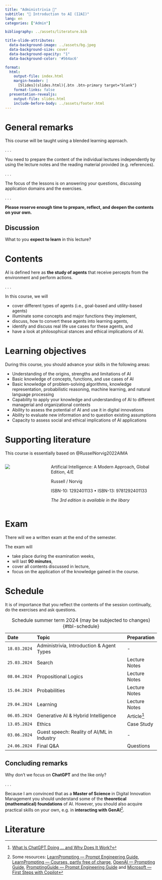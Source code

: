```yaml
---
title: "Administrivia 🧐"
subtitle: "🧠 Introduction to AI (I2AI)"
lang: en
categories: ["Admin"]

bibliography: ../assets/literature.bib

title-slide-attributes:
  data-background-image: ../assets/bg.jpeg
  data-background-size: cover
  data-background-opacity: "1"
  data-background-color: '#564ac6'

format: 
  html:
    output-file: index.html
    margin-header: | 
      [Slides](slides.html){.btn .btn-primary target="blank"}
    format-links: false       
  presentation-revealjs:
    output-file: slides.html
    include-before-body: ../assets/footer.html
---
```


# {.html-hidden .unlisted background-color=black background-iframe="https://www.mentimeter.com/app/presentation/aly6sweyozwy1ke9ag9x7topk535qdno/embed"}

# General remarks

This course will be taught using a blended learning approach. 

. . .

You need to prepare the content of the individual lectures independently by using the lecture notes and the reading material provided (e.g. references).

. . .

The focus of the lessons is on answering your questions, discussing application domains and the exercises.

. . .

**Please reserve enough time to prepare, reflect, and deepen the contents on your own.**


## Discussion {.html-hidden .unlisted .discussion-slide background-color=black}

:::{.large}
What to you **expect to learn** in this lecture?
:::

# Contents

AI is defined here as **the study of agents** that receive percepts from the environment and perform actions.

. . .

In this course, we will 

:::{.incremental}

- cover different types of agents (i.e., goal-based and utility-based agents)
- illuminate some concepts and major functions they implement,
- discuss, how to convert these agents into learning agents,
- identify and discuss real life use cases for these agents, and
- have a look at philosophical stances and ethical implications of AI.

:::

# Learning objectives

During this course, you should advance your skills in the following areas:

::: {.incremental}
- Understanding of the origins, strengths and limitations of AI
- Basic knowledge of concepts, functions, and use cases of AI
- Basic knowledge of problem-solving algorithms, knowledge representation, probabilistic reasoning, machine learning, and natural language processing
- Capability to apply your knowledge and understanding of AI to different managerial and organizational contexts
- Ability to assess the potential of AI and use it in digital innovations
- Ability to evaluate new information and to question existing assumptions
- Capacity to assess social and ethical implications of AI applications
:::

# Supporting literature

This course is essentially based on @RusselNorvig2022AIMA

::::{.columns}
:::{.column width="30%"}

![](images/RusselNorvig2022AIMA.jpeg)

:::
:::{.column}
Artificial Intelligence: A Modern Approach, Global Edition, 4/E  

Russell / Norvig

ISBN-10: 1292401133 • ISBN-13: 9781292401133  

*The 3rd edition is available in the libary*
:::
::::

# Exam

There will we a written exam at the end of the semester. 

The exam will

:::{.incremental}
- take place during the examination weeks,
- will last __90 minutes__,
- cover all contents discussed in lecture,
- focus on the application of the knowledge gained in the course.
:::


# Schedule {.scrollable}

::: {.notes}
It is of importance that you reflect the contents of the session continually, do the exercises and ask questions.
:::

| Date         | Topic                                              | Preparation      |
|:-------------|:---------------------------------------------------|:-----------------|
| `18.03.2024` | Administrivia, Introduction & Agent Types          | -
| `25.03.2024` | Search                                             | Lecture Notes
| `08.04.2024` | Propositional Logics                               | Lecture Notes
| `15.04.2024` | Probabilities                                      | Lecture Notes
| `29.04.2024` | Learning                                           | Lecture Notes
| `06.05.2024` | Generative AI & Hybrid Intelligence                | Article^[[What Is ChatGPT Doing … and Why Does It Work?](https://writings.stephenwolfram.com/2023/02/what-is-chatgpt-doing-and-why-does-it-work/)]
| `13.05.2024` | Ethics                                             | Case Study
| `03.06.2024` | Guest speech: Reality of AI/ML in Industry         | -
| `24.06.2024` | Final Q&A                                          | Questions

: Schedule summer term 2024 (may be subjected to changes) {#tbl-schedule}

## Concluding remarks {.html-hidden .unlisted .discussion-slide background-color=black}

:::{.large}
Why don't we focus on **ChatGPT** and the like only?
:::

. . .

Because I am convinced that as a **Master of Science** in Digital Innovation Management you should understand some of the **theoretical (mathematical) foundations** of AI.
However, you should also acquire practical skills on your own, e.g. in **interacting with GenAI**[^communicating].

[^communicating]: Some resources: [LearnPrompting — Prompt Engineering Guide](https://learnprompting.org/de/docs), [LearnPrompting — Courses, partly free of charge](https://learnprompting.org), [OpenAI — Prompting Guide](https://platform.openai.com/docs/guides/prompt-engineering/six-strategies-for-getting-better-results), [PromptingGuide — Prompt Engineering Guide](https://www.promptingguide.ai/de) and [Microsoft — First Steps with Copilot](https://learn.microsoft.com/en-us/training/paths/get-started-with-microsoft-365-copilot/)

# Literature

::: {#refs}
:::